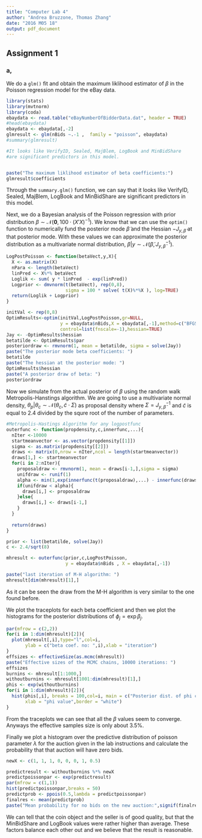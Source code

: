 ```yaml
---
title: "Computer Lab 4"
author: "Andrea Bruzzone, Thomas Zhang"
date: "2016 M05 18"
output: pdf_document
---
```


## Assignment 1

### a,

We do a `glm()` fit and obtain the maximum liklihood estimator of $\beta$ in the Poisson regression model for the eBay data.

```r
library(stats)
library(mvtnorm)
library(coda)
ebaydata <- read.table("eBayNumberOfBidderData.dat", header = TRUE)
#head(ebaydata)
ebaydata <- ebaydata[,-2]
glmresult <- glm(nBids ~.-1 ,  family = "poisson", ebaydata)
#summary(glmresult)

#It looks like VerifyID, Sealed, MajBlem, LogBook and MinBidShare
#are significant predictors in this model.


paste("The maximum liklihood estimator of beta coefficients:")
glmresult$coefficients
```

Through the `summary.glm()` function, we can say that it looks like VerifyID, Sealed, MajBlem, LogBook and MinBidShare are significant predictors in this model.

Next, we do a Bayesian analysis of the Poisson regression with prior distribution $\beta \sim \mathcal{N}(\mathbf{0}, 100 \cdot (X'X)^{-1})$.
We know that we can use the `optim()` function to numerically fund the posterior mode $\tilde{\beta}$ and the Hessian $-J_{y,\tilde{\beta}}$ at that posterior mode. With these values we can approximate the posterior distribution as a multivariate normal distribution, $\beta|y \sim \mathcal{N}(\tilde{\beta}, J_{y,\tilde{\beta}}^{-1})$.

```r
LogPostPoisson <- function(betaVect,y,X){
  X <- as.matrix(X)
  nPara <- length(betaVect)
  linPred <- X%*% betaVect
  Loglik <- sum( y * linPred  - exp(linPred))
  Logprior <- dmvnorm(t(betaVect), rep(0,8), 
                      sigma = 100 * solve( t(X)%*%X ), log=TRUE)
  return(Loglik + Logprior)
}

initVal <- rep(0,8)
OptimResults<-optim(initVal,LogPostPoisson,gr=NULL,
                    y = ebaydata$nBids,X = ebaydata[,-1],method=c("BFGS"),
                    control=list(fnscale=-1),hessian=TRUE)
Jay <- -OptimResults$hessian
betatilde <- OptimResults$par
posteriordraw <- rmvnorm(1, mean = betatilde, sigma = solve(Jay))
paste("The posterior mode beta coefficients: ")
betatilde
paste("The hessian at the posterior mode: ")
OptimResults$hessian
paste("A posterior draw of beta: ")
posteriordraw
```

Now we simulate from the actual posterior of $\beta$ using the random walk Metropolis-Hanstings algorithm. We are going to use a multivariate normal density,  $\theta_{p}|\theta_{c} \sim \mathcal{N}(\theta_{c}, \tilde{c} \cdot \Sigma)$  as proposal density where $\Sigma = J_{y,\tilde{\beta}}^{-1}$ and $\tilde{c}$ is equal to 2.4 divided by the squre root of the number of parameters. 

```r
#Metropolis-Hastings Algorithm for any logpostfunc
outerfunc <- function(propdensity,c,innerfunc,...){
  nIter <-10000
  startmeanvector <- as.vector(propdensity[[1]])
  sigma <- as.matrix(propdensity[[2]])
  draws <- matrix(0,nrow = nIter,ncol = length(startmeanvector))
  draws[1,] <- startmeanvector
  for(i in 2:nIter){
    proposaldraw <- rmvnorm(1, mean = draws[i-1,],sigma = sigma)
    unifdraw <- runif(1)
    alpha <- min(1,exp(innerfunc(t(proposaldraw),...) - innerfunc(draws[i-1,],...)))
    if(unifdraw < alpha){
      draws[i,] <- proposaldraw
    }else{
      draws[i,] <- draws[i-1,]
    }
  }
  
  return(draws)
}

prior <- list(betatilde, solve(Jay)) 
c <- 2.4/sqrt(8)

mhresult <- outerfunc(prior,c,LogPostPoisson,
                      y = ebaydata$nBids , X = ebaydata[,-1])

paste("last iteration of M-H algorithm: ")
mhresult[dim(mhresult)[1],]
```

As it can be seen the draw from the M-H algorithm is very similar to the one found before.

We plot the traceplots for each beta coefficient and then we plot the histograms for the posterior distributions of $\phi_{j} = \exp{\beta_{j}}$.

```r
par(mfrow = c(2,2))
for(i in 1:dim(mhresult)[2]){
  plot(mhresult[,i],type="l",col=i,
       ylab = c("beta coef. no: ",i),xlab = "iteration")
}
effsizes <- effectiveSize(as.mcmc(mhresult))
paste("Effective sizes of the MCMC chains, 10000 iterations: ")
effsizes
burnins <- mhresult[1:1000,]
withoutburnins <- mhresult[1001:dim(mhresult)[1],]
phis <- exp(withoutburnins)
for(i in 1:dim(mhresult)[2]){
  hist(phis[,i], breaks = 100,col=i, main = c("Posterior dist. of phi coef. no: ",i),
       xlab = "phi value",border = "white")
}
```

From the traceplots we can see that all the $\beta$ values seem to converge. Anyways the effective samples size is only about 3.5%.

Finally we plot a histogram over the predictive distribution of poisson parameter $\lambda$ for the auction given in the lab instructions and calculate the probability that that auction will have zero bids.  
```r
newX <- c(1, 1, 1, 0, 0, 0, 1, 0.5)

predictresult <- withoutburnins %*% newX
predictpoissonpar <- exp(predictresult)
par(mfrow = c(1,1))
hist(predictpoissonpar,breaks = 50)
predictprob <- ppois(0.5,lambda = predictpoissonpar)
finalres <- mean(predictprob)
paste("Mean probability for no bids on the new auction:",signif(finalres,3))
```

We can tell that the coin object and the seller is of good quality, but that the MinBidShare and LogBook values were rather higher than average. These factors balance each other out and we believe that the result is reasonable. 

